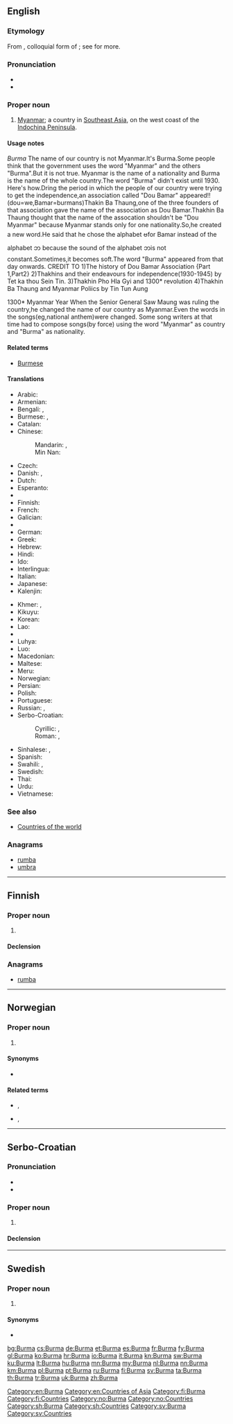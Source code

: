 {{also|burma|Búrma}}
==English==
{{wikipedia}}

===Etymology===
From {{etyl|my|en}} {{term|ဗမာ|tr=băma|lang=my}}, colloquial form of {{term|မြန်မာ|tr=myanma|lang=my}}; see {{term|Myanmar|lang=en}} for more.

===Pronunciation===
* {{audio|En-us-Burma.ogg|Audio (US)}}
* {{rhymes|ɜː(r)mə}}

===Proper noun===
{{en-proper noun}}

# [[Myanmar]]; a country in [[Southeast Asia]], on the west coast of the [[w:Indochina Peninsula|Indochina Peninsula]].

====Usage notes====
''Burma'' The name of our country is not Myanmar.It's Burma.Some people think that the government uses the word "Myanmar" and the others "Burma".But it is not true. Myanmar is the name of a nationality and Burma is the name of the whole country.The word "Burma" didn't exist until 1930.
Here's how.Dring the period in which the people of our country were trying to get the independence,an association called "Dou Bamar" appeared!!(dou=we,Bamar=burmans)Thakin Ba Thaung,one of the three founders of that association gave the name of the association as Dou Bamar.Thakhin Ba Thaung thought that the name of the assocation shouldn't be "Dou Myanmar" because Myanmar stands only for one nationality.So,he created a new word.He said that he chose the alphabet ဗfor Bamar instead of the alphabet ဘ because the sound of the alphabet ဘis not constant.Sometimes,it becomes soft.The word "Burma" appeared from that day onwards.
CREDIT TO
1)The history of Dou Bamar Association {Part 1,Part2}
2)Thakhins and their endeavours for independence(1930-1945) by Tet ka thou Sein Tin.
3)Thakhin Pho Hla Gyi and 1300* revolution 
4)Thakhin Ba Thaung and Myanmar Poliics by Tin Tun Aung

1300* Myanmar Year
When the Senior General Saw Maung was ruling the country,he changed the name of our country as Myanmar.Even the words in the songs(eg,national anthem)were changed.
Some song writers at that time had to compose songs(by force) using the word "Myanmar" as country and "Burma" as nationality.

 

====Related terms====
* [[Burmese]]

====Translations====
{{trans-see|Myanmar}}

{{trans-top|Southeast Asian country (former name)}}
* Arabic: {{t|ar|بورما|f|tr=būrma}}
* Armenian: {{t|hy|Բիրմա|tr=Birma}}
* Bengali: {{t|bn|বার্মা|tr=barma|sc=Beng}}, {{t|bn|ব্রহ্মদেশ|tr=brôhmôdesh|sc=Beng}}
* Burmese: {{t+|my|ဗမာ|tr=băma|sc=Mymr}}, {{t+|my|မြန်မာ|tr=myanma|sc=Mymr}}
* Catalan: {{t+|ca|Birmània|f}}
* Chinese:
*: Mandarin: {{t|cmn|緬甸|sc=Hani}}, {{t+|cmn|缅甸|tr=Miǎndiàn|sc=Hani}}
*: Min Nan: {{t|nan|緬甸|tr=Bián-tián|sc=Hans}}
* Czech: {{t+|cs|Barma|f}}
* Danish: {{t|da|Burma}}, {{t|da|Myanmar}}
* Dutch: {{t+|nl|Birma}}
* Esperanto: {{t|eo|Birmo}}
* {{trreq|et}}
* Finnish: {{t+|fi|Burma}}
* French: {{t+|fr|Birmanie}}
* Galician: {{t+|gl|Birmania}}
* {{trreq|ka}}
* German: {{t+|de|Birma}}
* Greek: {{t|el|Βιρμανία|f|tr=Virmanía|sc=Grek}}
* Hebrew: {{t|he|בורמה|f|tr=burma}}
* Hindi: {{t|hi|बरमा|tr=barmā|sc=Deva}}
* Ido: {{t+|io|Burma}}
* Interlingua: {{t|ia|Birmania}}
* Italian: {{t+|it|Birmania}}
* Japanese: {{t|ja|ビルマ|tr=Biruma}}
* Kalenjin: {{t|kln|Bama}}
{{trans-mid}}
* Khmer: {{t|km|ប្រទេសភូមា|tr=prɑteih pʰuumie|sc=Khmr}}, {{t+|km|ភូមា|sc=Khmr|tr=pʰuumie}}
* Kikuyu: {{t|ki|Bama}}
* Korean: {{t+|ko|미얀마|tr=Miyanma|sc=Hang}}
* Lao: {{t|lo|ພະມ້າ|tr=pha'-maa|sc=Laoo}}
* {{trreq|lv}}
* Luhya: {{t|luy|Bama}}
* Luo: {{t|luo|Bama}}
* Macedonian: {{t+|mk|Бурма|f|tr=Búrma}}
* Maltese: {{t|mt|Burma}}
* Meru: {{t|mer|Bama}}
* Norwegian: {{t|no|Burma}}
* Persian: {{t+|fa|برمه|tr=Berme|sc=fa-Arab}}
* Polish: {{t+|pl|Birma|f}}
* Portuguese: {{t+|pt|Birmânia|f}}
* Russian: {{t+|ru|Бирма|f|tr=Bírma}}, {{t+|ru|Мьянма|f|tr=M'jánma}}
* Serbo-Croatian:
*: Cyrillic: {{t|sh|Мијанмар|m|sc=Cyrl}}, {{t|sh|Бурма|f|sc=Cyrl}}
*: Roman: {{t|sh|Mijanmar|m}}, {{t|sh|Burma|f}}
* Sinhalese: {{t|si|බුරුමය|tr=burumaya|sc=Sinh}}, {{t|si|මියන්‍මාරය|tr=miyanmāraya|sc=Sinh}}
* Spanish: {{t+|es|Birmania|f}}
* Swahili: {{t+|sw|Bama}}, {{t|sw|Myama}}
* Swedish: {{t+|sv|Burma}}
* Thai: {{t+|th|พม่า|tr=pámâa}}
* Urdu: {{t|ur|برما|m|tr=barmā|sc=ur-Arab}}
* Vietnamese: {{t|vi|Myanma}}
{{trans-bottom}}

===See also===
* [[Appendix:Countries of the world|Countries of the world]]

===Anagrams===
* [[rumba#English|rumba]]
* [[umbra#English|umbra]]

[[Category:en:Burma]]
[[Category:en:Countries of Asia]]

----

==Finnish==
{{wikipedia|lang=fi}}

===Proper noun===
{{fi-proper noun}}

# {{l/en|Burma}}

====Declension====
{{fi-decl-koira|Burm|nopl=1}}

===Anagrams===
* [[rumba#Finnish|rumba]]

[[Category:fi:Burma]]
[[Category:fi:Countries]]

----

==Norwegian==

===Proper noun===
{{no-proper noun}}

# {{l/en|Burma}}

====Synonyms====
* {{l/no|Myanmar}} {{qualifier|official, but rarely used}}

====Related terms====
* {{l/no|burmeser}}, {{l/no|myanmarer}}
* {{l/no|burmesisk}}, {{l/no|myanmarsk}}

[[Category:no:Burma]]
[[Category:no:Countries]]

----

==Serbo-Croatian==

===Pronunciation===
* {{IPA|/bûːrma/|lang=sh}}
* {{hyphenation|Bur|ma}}

===Proper noun===
{{sh-proper noun|g=f|head=Bȗrma|r|Бурма|Бу̑рма}}

# {{l/en|Burma}}

====Declension====
{{sh-decl-noun-unc
|Burma
|Burme
|Burmi
|Burmu
|Burmo
|Burmi
|Burmom
}}

[[Category:sh:Burma]]
[[Category:sh:Countries]]

----

==Swedish==
{{wikipedia|lang=sv}}

===Proper noun===
{{head|sv|proper noun|g=n}}

# {{l/en|Burma}}

====Synonyms====
* {{l/sv|Myanmar}}

[[Category:sv:Burma]]
[[Category:sv:Countries]]

[[bg:Burma]]
[[cs:Burma]]
[[de:Burma]]
[[et:Burma]]
[[es:Burma]]
[[fr:Burma]]
[[fy:Burma]]
[[gl:Burma]]
[[ko:Burma]]
[[hr:Burma]]
[[io:Burma]]
[[it:Burma]]
[[kn:Burma]]
[[sw:Burma]]
[[ku:Burma]]
[[lt:Burma]]
[[hu:Burma]]
[[mn:Burma]]
[[my:Burma]]
[[nl:Burma]]
[[nn:Burma]]
[[km:Burma]]
[[pl:Burma]]
[[pt:Burma]]
[[ru:Burma]]
[[fi:Burma]]
[[sv:Burma]]
[[ta:Burma]]
[[th:Burma]]
[[tr:Burma]]
[[uk:Burma]]
[[zh:Burma]]